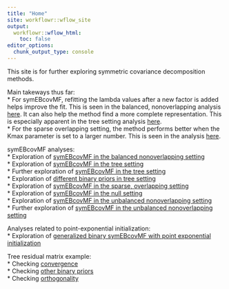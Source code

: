```yaml
---
title: "Home"
site: workflowr::wflow_site
output:
  workflowr::wflow_html:
    toc: false
editor_options:
  chunk_output_type: console
---
```


This site is for further exploring symmetric covariance decomposition methods.  

Main takeways thus far:  
* For symEBcovMF, refitting the lambda values after a new factor is added helps improve the fit. This is seen in the balanced, nonoverlapping analysis [here](symebcovmf_bal_nonoverlap.html). It can also help the method find a more complete representation. This is especially apparent in the tree setting analysis [here](symebcovmf_tree.html).  
* For the sparse overlapping setting, the method performs better when the Kmax parameter is set to a larger number. This is seen in the analysis [here](symebcovmf_overlap.html).  

symEBcovMF analyses:    
* Exploration of [symEBcovMF in the balanced nonoverlapping setting](symebcovmf_bal_nonoverlap.html)  
* Exploration of [symEBcovMF in the tree setting](symebcovmf_tree.html)  
* Further exploration of [symEBcovMF in the tree setting](symebcovmf_tree_exploration.html)   
* Exploration of [different binary priors in tree setting](symebcovmf_binary_prior_tree_exploration.html)    
* Exploration of [symEBcovMF in the sparse, overlapping setting](symebcovmf_overlap.html)   
* Exploration of [symEBcovMF in the null setting](symebcovmf_null.html)  
* Exploration of [symEBcovMF in the unbalanced nonoverlapping setting](unbal_nonoverlap.html)  
* Further exploration of [symEBcovMF in the unbalanced nonoverlapping setting](unbal_nonoverlap_exploration.html)      

Analyses related to point-exponential initialization:  
* Exploration of [generalized binary symEBcovMF with point exponential initialization](symebcovmf_point_exp_init.html)   

Tree residual matrix example:  
* Checking [convergence](symebcovmf_gb_tree_exploration.html)  
* Checking [other binary priors](symebcovmf_binary_tree_resid_exploration.html)  
* Checking [orthogonality](symebcovmf_binary_tree_resid_orthog_exploration.html)  